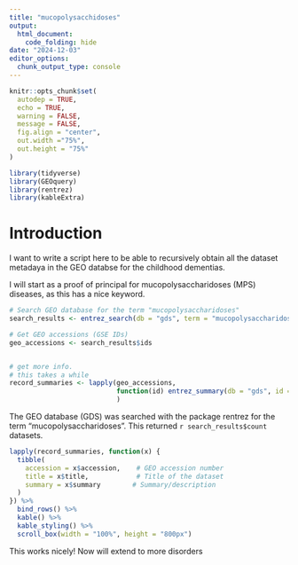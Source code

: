 ```yaml
---
title: "mucopolysacchidoses"
output:
  html_document:
    code_folding: hide
date: "2024-12-03"
editor_options: 
  chunk_output_type: console
---
```


```r
knitr::opts_chunk$set(
  autodep = TRUE,
  echo = TRUE,
  warning = FALSE,
  message = FALSE,
  fig.align = "center", 
  out.width ="75%", 
  out.height = "75%"
)
```

```r
library(tidyverse)
library(GEOquery)
library(rentrez)
library(kableExtra)
```

# Introduction

I want to write a script here to be able to recursively obtain all the dataset metadaya in the GEO databse for the childhood dementias. 

I will start as a proof of principal for mucopolysaccharidoses (MPS) diseases, as this has a nice keyword. 

```r
# Search GEO database for the term "mucopolysaccharidoses"
search_results <- entrez_search(db = "gds", term = "mucopolysaccharidoses")

# Get GEO accessions (GSE IDs)
geo_accessions <- search_results$ids


# get more info. 
# this takes a while
record_summaries <- lapply(geo_accessions, 
                           function(id) entrez_summary(db = "gds", id = id)
                           )
```

The GEO database (GDS) was searched with the package rentrez for the term "mucopolysaccharidoses". This returned `r search_results$count` datasets. 

```r
lapply(record_summaries, function(x) {
  tibble(
    accession = x$accession,    # GEO accession number
    title = x$title,            # Title of the dataset
    summary = x$summary        # Summary/description
  )
}) %>% 
  bind_rows() %>% 
  kable() %>% 
  kable_styling() %>% 
  scroll_box(width = "100%", height = "800px")
```

This works nicely! Now will extend to more disorders 

